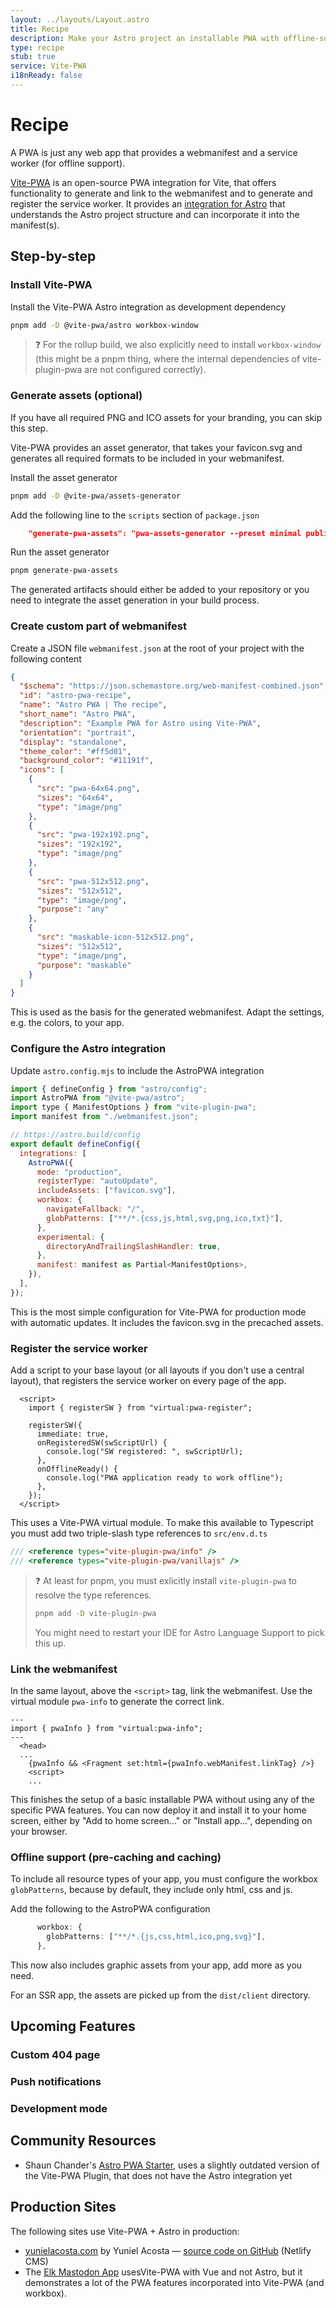 ```yaml
---
layout: ../layouts/Layout.astro
title: Recipe
description: Make your Astro project an installable PWA with offline-support
type: recipe
stub: true
service: Vite-PWA
i18nReady: false
---
```


# Recipe

A PWA is just any web app that provides a webmanifest and a service worker (for offline support).

[Vite-PWA](https://vite-pwa-org.netlify.app/) is an open-source PWA integration for Vite, that offers functionality to generate and link to the webmanifest and to generate and register the service worker. It provides an [integration for Astro](https://vite-pwa-org.netlify.app/frameworks/astro.html) that understands the Astro project structure and can incorporate it into the manifest(s).

## Step-by-step

### Install Vite-PWA

Install the Vite-PWA Astro integration as development dependency

```bash
pnpm add -D @vite-pwa/astro workbox-window
```

> ❓ For the rollup build, we also explicitly need to install `workbox-window` (this might be a pnpm thing, where the internal dependencies of vite-plugin-pwa are not configured correctly).

### Generate assets (optional)

If you have all required PNG and ICO assets for your branding, you can skip this step.

Vite-PWA provides an asset generator, that takes your favicon.svg and generates all required formats to be included in your webmanifest.

Install the asset generator

```bash
pnpm add -D @vite-pwa/assets-generator
```

Add the following line to the `scripts` section of `package.json`

```json
    "generate-pwa-assets": "pwa-assets-generator --preset minimal public/favicon.svg",
```

Run the asset generator

```bash
pnpm generate-pwa-assets
```

The generated artifacts should either be added to your repository or you need to integrate the asset generation in your build process.

### Create custom part of webmanifest

Create a JSON file `webmanifest.json` at the root of your project with the following content

```json
{
  "$schema": "https://json.schemastore.org/web-manifest-combined.json",
  "id": "astro-pwa-recipe",
  "name": "Astro PWA | The recipe",
  "short_name": "Astro PWA",
  "description": "Example PWA for Astro using Vite-PWA",
  "orientation": "portrait",
  "display": "standalone",
  "theme_color": "#ff5d01",
  "background_color": "#11191f",
  "icons": [
    {
      "src": "pwa-64x64.png",
      "sizes": "64x64",
      "type": "image/png"
    },
    {
      "src": "pwa-192x192.png",
      "sizes": "192x192",
      "type": "image/png"
    },
    {
      "src": "pwa-512x512.png",
      "sizes": "512x512",
      "type": "image/png",
      "purpose": "any"
    },
    {
      "src": "maskable-icon-512x512.png",
      "sizes": "512x512",
      "type": "image/png",
      "purpose": "maskable"
    }
  ]
}
```

This is used as the basis for the generated webmanifest. Adapt the settings, e.g. the colors, to your app.

### Configure the Astro integration

Update `astro.config.mjs` to include the AstroPWA integration

```js
import { defineConfig } from "astro/config";
import AstroPWA from "@vite-pwa/astro";
import type { ManifestOptions } from "vite-plugin-pwa";
import manifest from "./webmanifest.json";

// https://astro.build/config
export default defineConfig({
  integrations: [
    AstroPWA({
      mode: "production",
      registerType: "autoUpdate",
      includeAssets: ["favicon.svg"],
      workbox: {
        navigateFallback: "/",
        globPatterns: ["**/*.{css,js,html,svg,png,ico,txt}"],
      },
      experimental: {
        directoryAndTrailingSlashHandler: true,
      },
      manifest: manifest as Partial<ManifestOptions>,
    }),
  ],
});
```

This is the most simple configuration for Vite-PWA for production mode with automatic updates. It includes the favicon.svg in the precached assets.

### Register the service worker

Add a script to your base layout (or all layouts if you don't use a central layout), that registers the service worker on every page of the app.

```astro
  <script>
    import { registerSW } from "virtual:pwa-register";

    registerSW({
      immediate: true,
      onRegisteredSW(swScriptUrl) {
        console.log("SW registered: ", swScriptUrl);
      },
      onOfflineReady() {
        console.log("PWA application ready to work offline");
      },
    });
  </script>
```

This uses a Vite-PWA virtual module. To make this available to Typescript you must add two triple-slash type references to `src/env.d.ts`

```ts
/// <reference types="vite-plugin-pwa/info" />
/// <reference types="vite-plugin-pwa/vanillajs" />
```

> ❓ At least for pnpm, you must exlicitly install `vite-plugin-pwa` to resolve the type references.
>
> ```bash
> pnpm add -D vite-plugin-pwa
> ```
>
> You might need to restart your IDE for Astro Language Support to pick this up.

### Link the webmanifest

In the same layout, above the `<script>` tag, link the webmanifest. Use the virtual module `pwa-info` to generate the correct link.

```astro
---
import { pwaInfo } from "virtual:pwa-info";
---
  <head>
  ...
    {pwaInfo && <Fragment set:html={pwaInfo.webManifest.linkTag} />}
    <script>
    ...
```

This finishes the setup of a basic installable PWA without using any of the specific PWA features. You can now deploy it and install it to your home screen, either by "Add to home screen..." or "Install app...", depending on your browser.

### Offline support (pre-caching and caching)

To include all resource types of your app, you must configure the workbox `globPatterns`, because by default, they include only html, css and js.

Add the following to the AstroPWA configuration

```ts
      workbox: {
        globPatterns: ["**/*.{js,css,html,ico,png,svg}"],
      },
```

This now also includes graphic assets from your app, add more as you need.

For an SSR app, the assets are picked up from the `dist/client` directory.

## Upcoming Features

### Custom 404 page

### Push notifications

### Development mode

## Community Resources

- Shaun Chander's [Astro PWA Starter](https://github.com/shaunchander/astro-pwa-starter/tree/master), uses a slightly outdated version of the Vite-PWA Plugin, that does not have the Astro integration yet

## Production Sites

The following sites use Vite-PWA + Astro in production:

- [yunielacosta.com](https://www.yunielacosta.com/) by Yuniel Acosta — [source code on GitHub](https://github.com/yacosta738/yacosta738.github.io) (Netlify CMS)
- The [Elk Mastodon App](https://docs.elk.zone/pwa) usesVite-PWA with Vue and not Astro, but it demonstrates a lot of the PWA features incorporated into Vite-PWA (and workbox).
